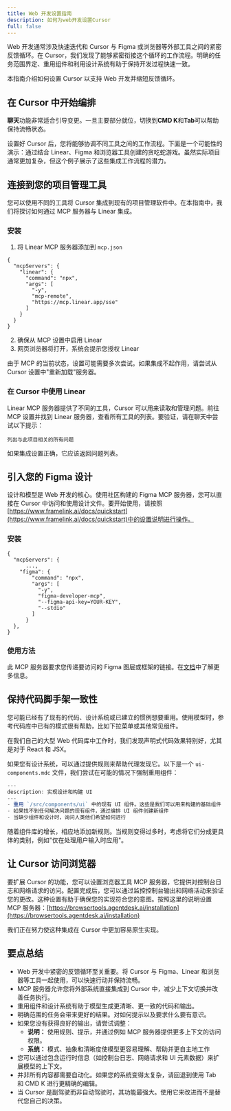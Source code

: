 ```yaml
---
title: Web 开发设置指南
description: 如何为web开发设置Cursor
full: false
---
```


Web 开发通常涉及快速迭代和 Cursor 与 Figma 或浏览器等外部工具之间的紧密反馈循环。在 Cursor，我们发现了能够紧密衔接这个循环的工作流程。明确的任务范围界定、重用组件和利用设计系统有助于保持开发过程快速一致。

本指南介绍如何设置 Cursor 以支持 Web 开发并缩短反馈循环。

<Mermaid
  chart="
graph LR;
  项目 --> 设计;
  设计 --> 代码;
  代码 -- 测试 --> 验证;
  验证 -- 反馈 --> 代码;
  "
/>

## 在 Cursor 中开始编排

**聊天**功能非常适合引导变更。一旦主要部分就位，切换到**CMD K**和**Tab**可以帮助保持流畅状态。

设置好 Cursor 后，您将能够协调不同工具之间的工作流程。下面是一个可能性的演示：通过结合 Linear、Figma 和浏览器工具创建的贪吃蛇游戏。虽然实际项目通常更加复杂，但这个例子展示了这些集成工作流程的潜力。

## 连接到您的项目管理工具

您可以使用不同的工具将 Cursor 集成到现有的项目管理软件中。在本指南中，我们将探讨如何通过 MCP 服务器与 Linear 集成。

### 安装

1. 将 Linear MCP 服务器添加到 `mcp.json`

```
{
  "mcpServers": {
    "linear": {
      "command": "npx",
      "args": [
        "-y",
        "mcp-remote",
        "https://mcp.linear.app/sse"
      ]
    }
  }
}
```

2. 确保从 MCP 设置中启用 Linear
3. 网页浏览器将打开，系统会提示您授权 Linear

<Callout type="warn">
  由于 MCP 的当前状态，设置可能需要多次尝试。如果集成不起作用，请尝试从 Cursor 设置中"重新加载"服务器。
</Callout>

### 在 Cursor 中使用 Linear

Linear MCP 服务器提供了不同的工具，Cursor 可以用来读取和管理问题。前往 MCP 设置并找到 Linear 服务器，查看所有工具的列表。要验证，请在聊天中尝试以下提示：

```
列出与此项目相关的所有问题
```


如果集成设置正确，它应该返回问题列表。

## 引入您的 Figma 设计

设计和模型是 Web 开发的核心。使用社区构建的 Figma MCP 服务器，您可以直接在 Cursor 中访问和使用设计文件。要开始使用，请按照[https://www.framelink.ai/docs/quickstart](https://www.framelink.ai/docs/quickstart)中的设置说明进行操作。

### 安装

```
{
  "mcpServers": {
	  ...,
    "figma": {
	    "command": "npx",
	    "args": [
	      "-y",
	      "figma-developer-mcp",
	      "--figma-api-key=YOUR-KEY",
	      "--stdio"
	    ]
	  }
  },
}
```

### 使用方法

此 MCP 服务器要求您传递要访问的 Figma 图层或框架的链接。在[文档](https://www.framelink.ai/docs/quickstart#implement-design)中了解更多信息。

 
## 保持代码脚手架一致性

您可能已经有了现有的代码、设计系统或已建立的惯例想要重用。使用模型时，参考代码库中已有的模式很有帮助，比如下拉菜单或其他常见组件。

在我们自己的大型 Web 代码库中工作时，我们发现声明式代码效果特别好，尤其是对于 React 和 JSX。

如果您有设计系统，可以通过提供规则来帮助代理发现它。以下是一个 `ui-components.mdc` 文件，我们尝试在可能的情况下强制重用组件：


```ts tab="components.mdc"
---
description: 实现设计和构建 UI
---
- 重用 `/src/components/ui` 中的现有 UI 组件。这些是我们可以用来构建的基础组件
- 如果找不到任何解决问题的现有组件，通过编排 UI 组件创建新组件
- 当缺少组件和设计时，询问人类他们希望如何进行
```

随着组件库的增长，相应地添加新规则。当规则变得过多时，考虑将它们分成更具体的类别，例如"仅在处理用户输入时应用"。

 
## 让 Cursor 访问浏览器

要扩展 Cursor 的功能，您可以设置浏览器工具 MCP 服务器，它提供对控制台日志和网络请求的访问。配置完成后，您可以通过监控控制台输出和网络活动来验证您的更改。这种设置有助于确保您的实现符合您的意图。按照这里的说明设置 MCP 服务器：[https://browsertools.agentdesk.ai/installation](https://browsertools.agentdesk.ai/installation)

<Callout type="info">
 我们正在努力使这种集成在 Cursor 中更加容易原生实现。
</Callout>

## 要点总结

* Web 开发中紧密的反馈循环至关重要。将 Cursor 与 Figma、Linear 和浏览器等工具一起使用，可以快速行动并保持流畅。
* MCP 服务器允许您将外部系统直接集成到 Cursor 中，减少上下文切换并改善任务执行。
* 重用组件和设计系统有助于模型生成更清晰、更一致的代码和输出。
* 明确范围的任务会带来更好的结果。对如何提示以及要求什么要有意识。
* 如果您没有获得良好的输出，请尝试调整：
  * **说明：** 使用规则、提示，并通过例如 MCP 服务器提供更多上下文的访问权限。
  * **系统：** 模式、抽象和清晰度使模型更容易理解、帮助并更自主地工作
* 您可以通过包含运行时信息（如控制台日志、网络请求和 UI 元素数据）来扩展模型的上下文。
* 并非所有内容都需要自动化。如果您的系统变得太复杂，请回退到使用 Tab 和 CMD K 进行更精确的编辑。
* 当 Cursor 是副驾驶而非自动驾驶时，其功能最强大。使用它来改进而不是替代您自己的决策。

